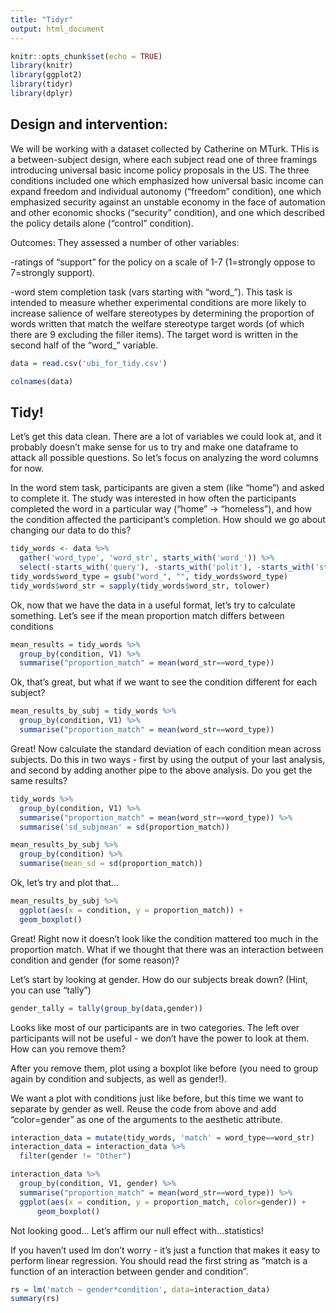 ```yaml
---
title: "Tidyr"
output: html_document
---
```


```r
knitr::opts_chunk$set(echo = TRUE)
library(knitr)
library(ggplot2)
library(tidyr)
library(dplyr)
```

## Design and intervention: 
We will be working with a dataset collected by Catherine on MTurk. THis is a between-subject design, where each subject read one of three framings introducing universal basic income policy proposals in the US. The three conditions included one which emphasized how universal basic income can expand freedom and individual autonomy (“freedom” condition), one which emphasized security against an unstable economy in the face of automation and other economic shocks (“security” condition), and one which described the policy details alone (“control” condition).

Outcomes: They assessed a number of other variables:

-ratings of “support” for the policy on a scale of 1-7 (1=strongly oppose to 7=strongly support). 

-word stem completion task (vars starting with “word_”). This task is intended to measure whether experimental conditions are more likely to increase salience of welfare stereotypes by determining the proportion of words written that match the welfare stereotype target words (of which there are 9 excluding the filler items). The target word is written in the second half of the “word_” variable. 

```r
data = read.csv('ubi_for_tidy.csv')
```

```r
colnames(data)
```

## Tidy!

Let's get this data clean. There are a lot of variables we could look at, and it probably
doesn't make sense for us to try and make one dataframe to attack all possible questions. So
let's focus on analyzing the word columns for now.

In the word stem task, participants are given a stem (like "home") and asked to complete it.
The study was interested in how often the participants completed the word in a particular way
("home" -> "homeless"), and how the condition affected the participant's completion. How should
we go about changing our data to do this?

```r
tidy_words <- data %>%
  gather('word_type', 'word_str', starts_with('word_')) %>%
  select(-starts_with('query'), -starts_with('polit'), -starts_with('stigma'))
tidy_words$word_type = gsub("word_", "", tidy_words$word_type)
tidy_words$word_str = sapply(tidy_words$word_str, tolower)
```

Ok, now that we have the data in a useful format, let's try to calculate something. Let's
see if the mean proportion match differs between conditions

```r
mean_results = tidy_words %>%
  group_by(condition, V1) %>%
  summarise("proportion_match" = mean(word_str==word_type))
```
Ok, that's great, but what if we want to see the condition different for each subject?

```r
mean_results_by_subj = tidy_words %>%
  group_by(condition, V1) %>%
  summarise("proportion_match" = mean(word_str==word_type))
```

Great! Now calculate the standard deviation of each condition mean across subjects. Do this in
two ways - first by using the output of your last analysis, and second by adding another pipe to the
above analysis. Do you get the same results?

```r
tidy_words %>%
  group_by(condition, V1) %>%
  summarise("proportion_match" = mean(word_str==word_type)) %>%
  summarise('sd_subjmean' = sd(proportion_match))

mean_results_by_subj %>%
  group_by(condition) %>%
  summarise(mean_sd = sd(proportion_match))
```
Ok, let's try and plot that...

```r
mean_results_by_subj %>%
  ggplot(aes(x = condition, y = proportion_match)) + 
  geom_boxplot()
```

Great! Right now it doesn't look like the condition mattered too much in the proportion match.
What if we thought that there was an interaction between condition and gender (for some reason)?

Let's start by looking at gender. How do our subjects break down? (Hint, you can use "tally")

```r
gender_tally = tally(group_by(data,gender))
```

Looks like most of our participants are in two categories. The left over participants will not be
useful - we don't have the power to look at them. How can you remove them? 

After you remove them, plot using a boxplot like before (you need to group again by condition and subjects, as well as gender!). 

We want a plot with conditions just like before, but this time we want to separate by gender as well. Reuse the code from above and add "color=gender" as one of the arguments to the aesthetic attribute.

```r
interaction_data = mutate(tidy_words, 'match' = word_type==word_str)
interaction_data = interaction_data %>% 
  filter(gender != "Other")

interaction_data %>%
  group_by(condition, V1, gender) %>%
  summarise("proportion_match" = mean(word_str==word_type)) %>%
  ggplot(aes(x = condition, y = proportion_match, color=gender)) + 
      geom_boxplot()
```
Not looking good... Let's affirm our null effect with...statistics!

If you haven't used lm don't worry - it's just a function that makes it easy to perform linear regression. You should read the
first string as "match is a function of an interaction between gender and condition".

``` r
rs = lm('match ~ gender*condition', data=interaction_data)
summary(rs)
```




